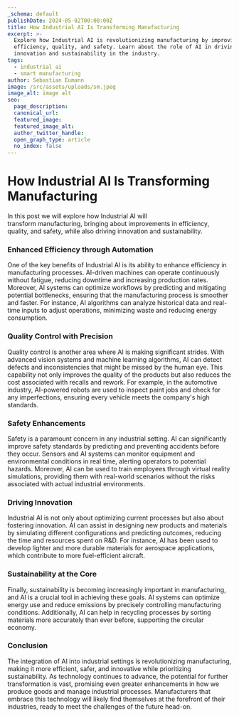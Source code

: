 ```yaml
---
_schema: default
publishDate: 2024-05-02T00:00:00Z
title: How Industrial AI Is Transforming Manufacturing
excerpt: >-
  Explore how Industrial AI is revolutionizing manufacturing by improving
  efficiency, quality, and safety. Learn about the role of AI in driving
  innovation and sustainability in the industry.
tags:
  - industrial ai
  - smart manufacturing
author: Sebastian Eumann
image: /src/assets/uploads/sm.jpeg
image_alt: image alt
seo:
  page_description:
  canonical_url:
  featured_image:
  featured_image_alt:
  author_twitter_handle:
  open_graph_type: article
  no_index: false
---
```

# How Industrial AI Is Transforming Manufacturing

In this post we will explore how Industrial AI will <br/>transform manufacturing, bringing about improvements in efficiency, quality, and safety, while also driving innovation and sustainability.

### **Enhanced Efficiency through Automation**

One of the key benefits of Industrial AI is its ability to enhance efficiency in manufacturing processes. AI-driven machines can operate continuously without fatigue, reducing downtime and increasing production rates. Moreover, AI systems can optimize workflows by predicting and mitigating potential bottlenecks, ensuring that the manufacturing process is smoother and faster. For instance, AI algorithms can analyze historical data and real-time inputs to adjust operations, minimizing waste and reducing energy consumption.

### **Quality Control with Precision**

Quality control is another area where AI is making significant strides. With advanced vision systems and machine learning algorithms, AI can detect defects and inconsistencies that might be missed by the human eye. This capability not only improves the quality of the products but also reduces the cost associated with recalls and rework. For example, in the automotive industry, AI-powered robots are used to inspect paint jobs and check for any imperfections, ensuring every vehicle meets the company's high standards.

### **Safety Enhancements**

Safety is a paramount concern in any industrial setting. AI can significantly improve safety standards by predicting and preventing accidents before they occur. Sensors and AI systems can monitor equipment and environmental conditions in real time, alerting operators to potential hazards. Moreover, AI can be used to train employees through virtual reality simulations, providing them with real-world scenarios without the risks associated with actual industrial environments.

### **Driving Innovation**

Industrial AI is not only about optimizing current processes but also about fostering innovation. AI can assist in designing new products and materials by simulating different configurations and predicting outcomes, reducing the time and resources spent on R&D. For instance, AI has been used to develop lighter and more durable materials for aerospace applications, which contribute to more fuel-efficient aircraft.

### **Sustainability at the Core**

Finally, sustainability is becoming increasingly important in manufacturing, and AI is a crucial tool in achieving these goals. AI systems can optimize energy use and reduce emissions by precisely controlling manufacturing conditions. Additionally, AI can help in recycling processes by sorting materials more accurately than ever before, supporting the circular economy.

### **Conclusion**

The integration of AI into industrial settings is revolutionizing manufacturing, making it more efficient, safer, and innovative while prioritizing sustainability. As technology continues to advance, the potential for further transformation is vast, promising even greater enhancements in how we produce goods and manage industrial processes. Manufacturers that embrace this technology will likely find themselves at the forefront of their industries, ready to meet the challenges of the future head-on.

&nbsp;